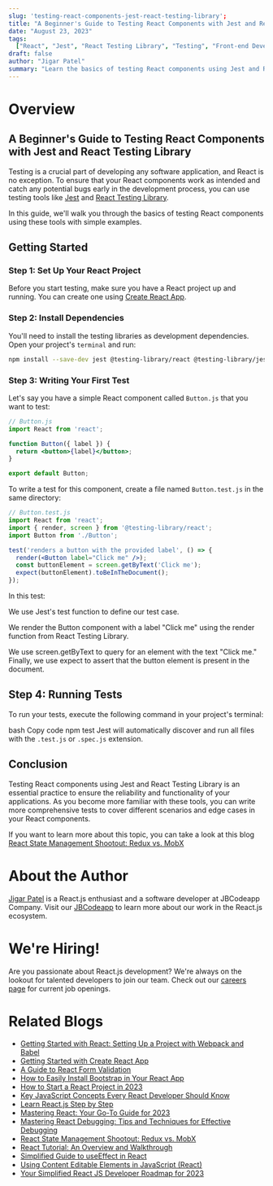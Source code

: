 ```yaml
---
slug: 'testing-react-components-jest-react-testing-library';
title: "A Beginner's Guide to Testing React Components with Jest and React Testing Library"
date: "August 23, 2023"
tags:
  ["React", "Jest", "React Testing Library", "Testing", "Front-end Development"]
draft: false
author: "Jigar Patel"
summary: "Learn the basics of testing React components using Jest and React Testing Library. This guide will walk you through setting up a testing environment, writing your first test, and running tests to ensure your React components function correctly."
---
```


# Overview

<TOCInline toc={props.toc} exclude="Overview" toHeading={2} />

## A Beginner's Guide to Testing React Components with Jest and React Testing Library

Testing is a crucial part of developing any software application, and React is no exception. To ensure that your React components work as intended and catch any potential bugs early in the development process, you can use testing tools like [Jest](https://jestjs.io/) and [React Testing Library](https://testing-library.com/docs/react-testing-library/intro/).

In this guide, we'll walk you through the basics of testing React components using these tools with simple examples.

## Getting Started

### Step 1: Set Up Your React Project

Before you start testing, make sure you have a React project up and running. You can create one using [Create React App](https://create-react-app.dev/).

### Step 2: Install Dependencies

You'll need to install the testing libraries as development dependencies. Open your project's `terminal` and run:

```bash
npm install --save-dev jest @testing-library/react @testing-library/jest-dom
```

### Step 3: Writing Your First Test

Let's say you have a simple React component called `Button.js` that you want to test:

```jsx
// Button.js
import React from 'react';

function Button({ label }) {
  return <button>{label}</button>;
}

export default Button;
```

To write a test for this component, create a file named `Button.test.js` in the same directory:

```jsx
// Button.test.js
import React from 'react';
import { render, screen } from '@testing-library/react';
import Button from './Button';

test('renders a button with the provided label', () => {
  render(<Button label="Click me" />);
  const buttonElement = screen.getByText('Click me');
  expect(buttonElement).toBeInTheDocument();
});
```

In this test:

We use Jest's test function to define our test case.

We render the Button component with a label "Click me" using the render function from React Testing Library.

We use screen.getByText to query for an element with the text "Click me."
Finally, we use expect to assert that the button element is present in the document.

## Step 4: Running Tests

To run your tests, execute the following command in your project's terminal:

bash
Copy code
npm test
Jest will automatically discover and run all files with the `.test.js` or `.spec.js` extension.

## Conclusion

Testing React components using Jest and React Testing Library is an essential practice to ensure the reliability and functionality of your applications. As you become more familiar with these tools, you can write more comprehensive tests to cover different scenarios and edge cases in your React components.

If you want to learn more about this topic, you can take a look at this blog [React State Management Shootout: Redux vs. MobX](react-state-management-redux-vs-mobx.mdx)

# About the Author

[Jigar Patel](https://expertlaravel.com) is a React.js enthusiast and a software developer at JBCodeapp Company. Visit our [JBCodeapp](https://jbcodeapp.com) to learn more about our work in the React.js ecosystem.

# We're Hiring!

Are you passionate about React.js development? We're always on the lookout for talented developers to join our team. Check out our [careers page](https://jbcodeapp.com) for current job openings.

# Related Blogs

- [Getting Started with React: Setting Up a Project with Webpack and Babel](getting-started-react-setup-webpack-babel.mdx)
- [Getting Started with Create React App](getting-started-with-create-react-app.mdx)
- [A Guide to React Form Validation](Here's-a-simple-guide-to-validating-forms-in-React.mdx)
- [How to Easily Install Bootstrap in Your React App](how-to-install-bootstrap-in-react-app.mdx)
- [How to Start a React Project in 2023](How-to-start-a-React-Project-in-2023.mdx)
- [Key JavaScript Concepts Every React Developer Should Know](key-javascript-concepts-for-react-developers.mdx)
- [Learn React.js Step by Step](Learn-React.js-Step-by-Step.mdx)
- [Mastering React: Your Go-To Guide for 2023](mastering-react-2023-guide.mdx)
- [Mastering React Debugging: Tips and Techniques for Effective Debugging](react-debugging-tips-and-techniques.mdx)
- [React State Management Shootout: Redux vs. MobX](react-state-management-redux-vs-mobx.mdx)
- [React Tutorial: An Overview and Walkthrough](React-Tutorial-An-Overview-and-Walkthrough.mdx)
- [Simplified Guide to useEffect in React](Simplified-Guide-to-useEffect-in-React.mdx)
- [Using Content Editable Elements in JavaScript (React)](Using-Content-Editable-Elements-in-JavaScript-React.mdx)
- [Your Simplified React JS Developer Roadmap for 2023](Your-Simplified-React-JS-Developer-Roadmap-for-2023.mdx)
